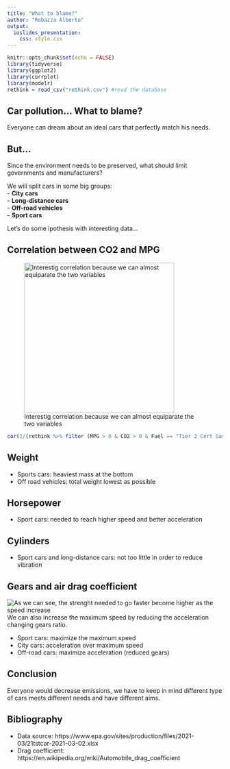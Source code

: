 ---
title: "What to blame?"
author: "Robazza Alberto"
output:
  ioslides_presentation:
    css: style.css
---

```{r setup, include=FALSE}
knitr::opts_chunk$set(echo = FALSE)
library(tidyverse)
library(ggplot2)
library(corrplot)
library(modelr)
rethink = read_csv("rethink.csv") #read the database
```

## Car pollution... What to blame?

Everyone can dream about an ideal cars that perfectly match his needs.

## But...

Since the environment needs to be preserved, what should limit governments and manufacturers?  
  
We will split cars in some big groups:  
- **City cars**  
- **Long-distance cars**  
- **Off-road vehicles**  
- **Sport cars**  
  
Let's do some ipothesis with interesting data...

## Correlation between CO2 and MPG
![Interestig correlation because we can almost equiparate the two variables](co2mpg.png){height=350px}
```{r pressure}
cor(1/(rethink %>% filter (MPG > 0 & CO2 > 0 & Fuel == "Tier 2 Cert Gasoline"))$MPG, (rethink %>% filter (MPG > 0 & CO2 > 0 & Fuel == "Tier 2 Cert Gasoline"))$CO2)
```
## Weight

- Sports cars: heaviest mass at the bottom  
- Off road vehicles: total weight lowest as possible

## Horsepower

- Sport cars: needed to reach higher speed and better acceleration  

## Cylinders

- Sport cars and long-distance cars: not too little in order to reduce vibration

## Gears and air drag coefficient

![As we can see, the strenght needed to go faster become higher as the speed increase](cd.png)  
We can also increase the maximum speed by reducing the acceleration changing gears ratio.  

- Sport cars: maximize the maximum speed  
- City cars: acceleration over maximum speed  
- Off-road cars: maximize acceleration (reduced gears)

## Conclusion

Everyone would decrease emissions, we have to keep in mind different type of cars meets different needs and have different aims.

## Bibliography

- Data source: https://www.epa.gov/sites/production/files/2021-03/21tstcar-2021-03-02.xlsx  
- Drag coefficient: https://en.wikipedia.org/wiki/Automobile_drag_coefficient
